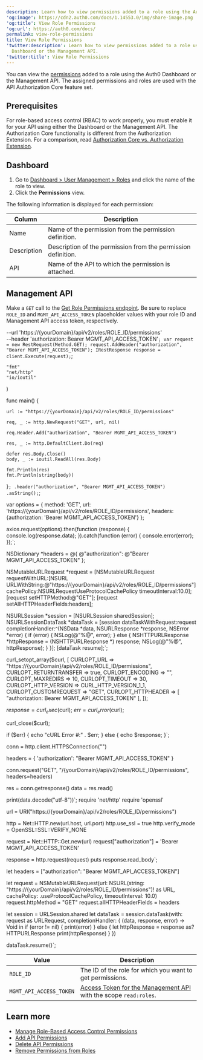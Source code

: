 ```yaml
---
description: Learn how to view permissions added to a role using the Auth0 Dashboard or the Management API.
'og:image': https://cdn2.auth0.com/docs/1.14553.0/img/share-image.png
'og:title': View Role Permissions
'og:url': https://auth0.com/docs/
permalink: view-role-permissions
title: View Role Permissions
'twitter:description': Learn how to view permissions added to a role using the Auth0
  Dashboard or the Management API.
'twitter:title': View Role Permissions
---
```


You can view the [permissions](/docs/manage-users/access-control/rbac) added to a role using the <Tooltip tip="Auth0 Dashboard: Auth0's main product to configure your services." cta="View Glossary" href="/docs/glossary?term=Auth0+Dashboard">Auth0 Dashboard</Tooltip> or the <Tooltip tip="Auth0 Dashboard: Auth0's main product to configure your services." cta="View Glossary" href="/docs/glossary?term=Management+API">Management API</Tooltip>. The assigned permissions and roles are used with the API Authorization Core feature set.

## Prerequisites

For role-based access control (RBAC) to work properly, you must enable it for your API using either the Dashboard or the Management API. The Authorization Core functionality is different from the Authorization Extension. For a comparison, read [Authorization Core vs. Authorization Extension](/docs/manage-users/access-control/authorization-core-vs-authorization-extension).

## Dashboard

1. Go to [Dashboard > User Management > Roles](https://manage.auth0.com/#/roles) and click the name of the role to view.
2. Click the **Permissions** view.

The following information is displayed for each permission:

| Column | Description |
| --- | --- |
| Name | Name of the permission from the permission definition. |
| Description | Description of the permission from the permission definition. |
| API | Name of the API to which the permission is attached. |

## Management API

Make a `GET` call to the [Get Role Permissions endpoint](https://auth0.com/docs/api/management/v2#!/Roles/get_role_permission). Be sure to replace `ROLE_ID` and `MGMT_API_ACCESS_TOKEN` placeholder values with your role ID and Management API <Tooltip tip="Access Token: Authorization credential, in the form of an opaque string or JWT, used to access an API." cta="View Glossary" href="/docs/glossary?term=access+token">access token</Tooltip>, respectively.

  --url 'https://{yourDomain}/api/v2/roles/ROLE_ID/permissions' \
  --header 'authorization: Bearer MGMT_API_ACCESS_TOKEN'`;
var request = new RestRequest(Method.GET);
request.AddHeader("authorization", "Bearer MGMT_API_ACCESS_TOKEN");
IRestResponse response = client.Execute(request);`;

	"fmt"
	"net/http"
	"io/ioutil"
)

func main() {

	url := "https://{yourDomain}/api/v2/roles/ROLE_ID/permissions"

	req, _ := http.NewRequest("GET", url, nil)

	req.Header.Add("authorization", "Bearer MGMT_API_ACCESS_TOKEN")

	res, _ := http.DefaultClient.Do(req)

	defer res.Body.Close()
	body, _ := ioutil.ReadAll(res.Body)

	fmt.Println(res)
	fmt.Println(string(body))

}`;
  .header("authorization", "Bearer MGMT_API_ACCESS_TOKEN")
  .asString();`;

var options = {
  method: 'GET',
  url: 'https://{yourDomain}/api/v2/roles/ROLE_ID/permissions',
  headers: {authorization: 'Bearer MGMT_API_ACCESS_TOKEN'}
};

axios.request(options).then(function (response) {
  console.log(response.data);
}).catch(function (error) {
  console.error(error);
});`;

NSDictionary *headers = @{ @"authorization": @"Bearer MGMT_API_ACCESS_TOKEN" };

NSMutableURLRequest *request = [NSMutableURLRequest requestWithURL:[NSURL URLWithString:@"https://{yourDomain}/api/v2/roles/ROLE_ID/permissions"]
                                                       cachePolicy:NSURLRequestUseProtocolCachePolicy
                                                   timeoutInterval:10.0];
[request setHTTPMethod:@"GET"];
[request setAllHTTPHeaderFields:headers];

NSURLSession *session = [NSURLSession sharedSession];
NSURLSessionDataTask *dataTask = [session dataTaskWithRequest:request
                                            completionHandler:^(NSData *data, NSURLResponse *response, NSError *error) {
                                                if (error) {
                                                    NSLog(@"%@", error);
                                                } else {
                                                    NSHTTPURLResponse *httpResponse = (NSHTTPURLResponse *) response;
                                                    NSLog(@"%@", httpResponse);
                                                }
                                            }];
[dataTask resume];`;

curl_setopt_array($curl, [
  CURLOPT_URL => "https://{yourDomain}/api/v2/roles/ROLE_ID/permissions",
  CURLOPT_RETURNTRANSFER => true,
  CURLOPT_ENCODING => "",
  CURLOPT_MAXREDIRS => 10,
  CURLOPT_TIMEOUT => 30,
  CURLOPT_HTTP_VERSION => CURL_HTTP_VERSION_1_1,
  CURLOPT_CUSTOMREQUEST => "GET",
  CURLOPT_HTTPHEADER => [
    "authorization: Bearer MGMT_API_ACCESS_TOKEN"
  ],
]);

$response = curl_exec($curl);
$err = curl_error($curl);

curl_close($curl);

if ($err) {
  echo "cURL Error #:" . $err;
} else {
  echo $response;
}`;

conn = http.client.HTTPSConnection("")

headers = { 'authorization': "Bearer MGMT_API_ACCESS_TOKEN" }

conn.request("GET", "/{yourDomain}/api/v2/roles/ROLE_ID/permissions", headers=headers)

res = conn.getresponse()
data = res.read()

print(data.decode("utf-8"))`;
require 'net/http'
require 'openssl'

url = URI("https://{yourDomain}/api/v2/roles/ROLE_ID/permissions")

http = Net::HTTP.new(url.host, url.port)
http.use_ssl = true
http.verify_mode = OpenSSL::SSL::VERIFY_NONE

request = Net::HTTP::Get.new(url)
request["authorization"] = 'Bearer MGMT_API_ACCESS_TOKEN'

response = http.request(request)
puts response.read_body`;

let headers = ["authorization": "Bearer MGMT_API_ACCESS_TOKEN"]

let request = NSMutableURLRequest(url: NSURL(string: "https://{yourDomain}/api/v2/roles/ROLE_ID/permissions")! as URL,
                                        cachePolicy: .useProtocolCachePolicy,
                                    timeoutInterval: 10.0)
request.httpMethod = "GET"
request.allHTTPHeaderFields = headers

let session = URLSession.shared
let dataTask = session.dataTask(with: request as URLRequest, completionHandler: { (data, response, error) -> Void in
  if (error != nil) {
    print(error)
  } else {
    let httpResponse = response as? HTTPURLResponse
    print(httpResponse)
  }
})

dataTask.resume()`;

<CodeGroup>
<AuthCodeBlock children={codeExample1} language="bash" filename="cURL" />
<AuthCodeBlock children={codeExample2} language="csharp" filename="C#" />
<AuthCodeBlock children={codeExample3} language="go" filename="Go" />
<AuthCodeBlock children={codeExample4} language="java" filename="Java" />
<AuthCodeBlock children={codeExample5} language="javascript" filename="Node.JS" />
<AuthCodeBlock children={codeExample6} language="obj-c" filename="Obj-C" />
<AuthCodeBlock children={codeExample7} language="php" filename="PHP" />
<AuthCodeBlock children={codeExample8} language="python" filename="Python" />
<AuthCodeBlock children={codeExample9} language="ruby" filename="Ruby" />
<AuthCodeBlock children={codeExample10} language="swift" filename="Swift" />
</CodeGroup>

| Value | Description |
| --- | --- |
| `ROLE_ID` | Τhe ID of the role for which you want to get permissions. |
| `MGMT_API_ACCESS_TOKEN` | [Access Token for the Management API](https://auth0.com/docs/api/management/v2/tokens) with the scope `read:roles`. |

## Learn more

* [Manage Role-Based Access Control Permissions](/docs/manage-users/access-control/configure-core-rbac/manage-permissions)
* [Add API Permissions](/docs/get-started/apis/add-api-permissions)
* [Delete API Permissions](/docs/get-started/apis/delete-api-permissions)
* [Remove Permissions from Roles](/docs/manage-users/access-control/configure-core-rbac/roles/remove-permissions-from-roles)
